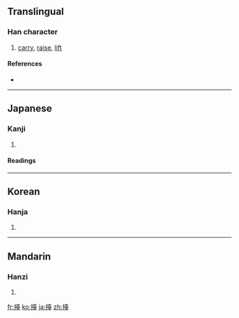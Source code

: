 ==Translingual==

===Han character===
{{Han char|rn=64|rad=手|as=14|sn=17|four=|canj=手土口土 (QGRG)}}

# [[carry]], [[raise]], [[lift]]

====References====
* {{Han ref|kx=0459.260|dkj=12851|dj=0808.170|hdz=31973.090|uh=64E1|ud=25825}}

----

==Japanese==

===Kanji===
{{ja-kanji|grade=|rs=手14}}

# {{defn|Japanese|sort=手14}}

====Readings====
{{ja-readings|on=[[たい]] (tai), [[だい]] (dai)|kun=[[もたげる]] (motageru)}}

----

==Korean==

===Hanja===
{{ko-hanja|hangeul=대|eumhun=|rv=dae|mr=tae|y=tay}}

# {{defn|Korean|sort=手14}}

----

==Mandarin==

===Hanzi===
{{cmn-hanzi|pin=[[tái]] ([[tai2]])|wg=t'ai<sup>2</sup>}}

# {{defn|Mandarin|sort=手14}}

[[fr:擡]]
[[ko:擡]]
[[ja:擡]]
[[zh:擡]]